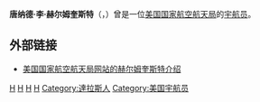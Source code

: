 {{宇航员信息框
| 姓名                  = 唐纳德·李·赫尔姆奎斯特
| 照片                  = Holmquest-dl.jpg
| 照片大小          = 215px
| 标题                  = 美国国家航空航天局宇航员
| 国籍                  = {{flagicon|USA}} [[美国|美国]]
| 状态                  = 已退役
| 出生日期          = 1939年4月7日
| 出生地点          = {{flagicon|USA}} [[得克萨斯州|得克萨斯州]]，[[達拉斯|达拉斯]]
| 之前职业          = [[医生|医生]]
| 选择                  = [[第六组宇航员|第六组宇航员]]
|}}

'''唐纳德·李·赫尔姆奎斯特'''（{{lang|en|'''Donald Lee Holmquest'''}}，{{bd|1939年|4月7日|catIdx=H}}）曾是一位[[美国国家航空航天局|美国国家航空航天局]]的[[宇航员|宇航员]]。

==外部链接==
*{{En icon}}[https://web.archive.org/web/20080920103905/http://www.jsc.nasa.gov/Bios/htmlbios/holmquest-dl.html 美国国家航空航天局网站的赫尔姆奎斯特介绍]

{{第六组宇航员}}
{{宇航员小作品}}

[[Category:美国医生|H]]
[[Category:第六组宇航员|H]]
[[Category:貝勒大學校友|H]]
[[Category:休斯頓大學校友|H]]
[[Category:達拉斯人|Category:達拉斯人]]
[[Category:美国宇航员|Category:美国宇航员]]
